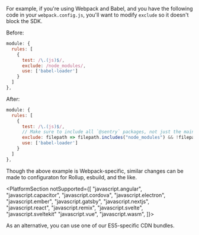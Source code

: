 For example, if you're using Webpack and Babel, and you have the following code in your `webpack.config.js`, you'll want to modify `exclude` so it doesn't block the SDK.

Before:

```javascript {filename:webpack.config.js}
module: {
  rules: [
    {
      test: /\.(js)$/,
      exclude: /node_modules/,
      use: ['babel-loader']
    }
  ]
},
```

After:

```javascript {filename:webpack.config.js}
module: {
  rules: [
    {
      test: /\.(js)$/,
      // Make sure to include all `@sentry` packages, not just the main SDK package
      exclude: filepath => filepath.includes("node_modules") && !filepath.includes("@sentry"),
      use: ['babel-loader']
    }
  ]
},
```

Though the above example is Webpack-specific, similar changes can be made to configuraton for Rollup, esbuild, and the like.

<PlatformSection notSupported={[
"javascript.angular",
"javascript.capacitor",
"javascript.cordova",
"javascript.electron",
"javascript.ember",
"javascript.gatsby",
"javascript.nextjs",
"javascript.react",
"javascript.remix",
"javascript.svelte",
"javascript.sveltekit"
"javascript.vue",
"javascript.wasm",
]}>

As an alternative, you can use one of our ES5-specific <PlatformLink to="/install/loader/#available-bundles">CDN bundles</PlatformLink>.

</PlatformSection>

